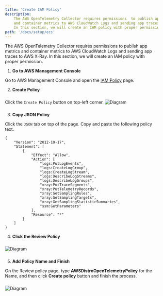 ```yaml
---
title: 'Create IAM Policy'
description:
    The AWS OpenTelemetry Collector requires permissions  to publish app metrics 
    and container metrics to AWS CloudWatch Logs and sending app traces to AWS X-Ray. 
    In this section, we will create an IAM policy with proper permission.
path: '/docs/setup/ecs'
---
```



The AWS OpenTelemetry Collector requires permissions  to publish app metrics 
and container metrics to AWS CloudWatch Logs and sending app traces to AWS X-Ray. 
In this section, we will create an IAM policy with proper permission.

<SectionSeparator />

1. **Go to AWS Management Console**

Go to AWS Management Console and open the [IAM Policy](https://console.aws.amazon.com/iam/home?#/policies) page.


2. **Create Policy**

Click the `Create Policy` button on top-left corner.
<img src={iam_policy_01} alt="Diagram" style="margin: 10px 0;" />
<div style="height: 40px" />

3. **Copy JSON Policy**

Click the `JSON` tab on top of the page. Copy and paste the following policy text.

````
{
    "Version": "2012-10-17",
    "Statement": [
        {
            "Effect": "Allow",
            "Action": [
                "logs:PutLogEvents",
                "logs:CreateLogGroup",
                "logs:CreateLogStream",
                "logs:DescribeLogStreams",
                "logs:DescribeLogGroups",
                "xray:PutTraceSegments",
                "xray:PutTelemetryRecords",
                "xray:GetSamplingRules",
                "xray:GetSamplingTargets",
                "xray:GetSamplingStatisticSummaries",
                "ssm:GetParameters"
            ],
            "Resource": "*"
        }
    ]
}
````

4. **Click the Review Policy**

<img src={iam_policy_02} alt="Diagram" style="margin: 10px 0;" />
<div style="height: 40px" />

5. **Add Policy Name and Finish**

On the Review policy page, type **AWSDistroOpenTelemetryPolicy** for the Name, and then click **Create policy**
button and finish the process.

<img src={iam_policy_03} alt="Diagram" style="margin: 10px 0;" />
<div style="height: 40px" />